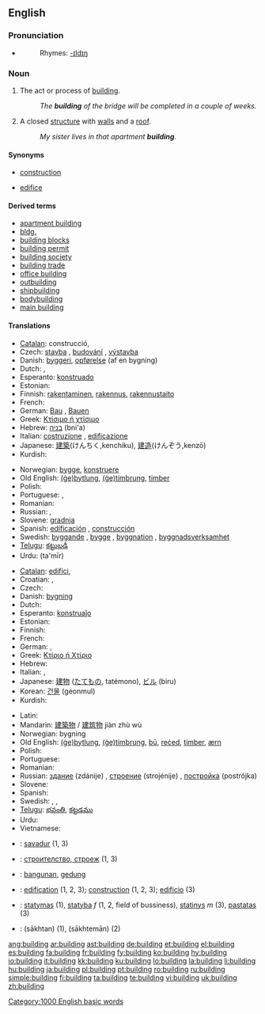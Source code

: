 ==English==
{{wikipedia}}

===Pronunciation===
* {{audio|en-us-building.ogg|Audio (US)}}
*: Rhymes: [[Rhymes:English:-ɪldɪŋ|-ɪldɪŋ]]

===Noun===
{{en-noun}}

# {{uncountable}} The act or process of [[build]]ing.
#: ''The '''building''' of the bridge will be completed in a couple of weeks.''
# A closed [[structure]] with [[wall]]s and a [[roof]].
#: ''My sister lives in that apartment '''building'''.''

====Synonyms====
* {{i-c|act or process of building}} [[construction]]
* {{i-c|closed structure with walls and a roof}} [[edifice]]

====Derived terms====
* [[apartment building]]
* [[bldg.]]
* [[building blocks]]
* [[building permit]]
* [[building society]]
* [[building trade]]
* [[office building]]
* [[outbuilding]]
* [[shipbuilding]]
* [[bodybuilding]]
* [[main building]]

====Translations====
{{trans-top|act or process of building}}
* [[Catalan]]: construcció, {{f}}
* Czech: [[stavba]] {{f}}, [[budování]] {{n}}, [[výstavba]] {{f}}
* Danish: [[byggeri]], [[opførelse]] (af en bygning)
* Dutch: {{t+|nl|bouwen|n}}, {{t+|nl|bouw|m}}
* Esperanto: [[konstruado]]
* Estonian: {{t|et|ehitama}}
* Finnish: [[rakentaminen]], [[rakennus]], [[rakennustaito]]
* French: {{t+|fr|construction|f}}
* German: [[Bau]] {{m}}, [[Bauen]] {{n}}
* Greek: [[Κτίσιμο ή χτίσιμο]] {{n}}
* Hebrew: [[בניה]] (bni'a) {{f}}
* Italian: [[costruzione]] {{f}}, [[edificazione]] {{f}}
* Japanese: [[建築]](けんちく,kenchiku), [[建造]](けんぞう,kenzō)
* Kurdish: {{KUchar|[[بیناکردن]]}}
{{trans-mid}}
* Norwegian: [[bygge]], [[konstruere]]
* Old English: [[bytlung|(ġe)bytlung]], [[timbrung|(ġe)timbrung]], [[timber]]
* Polish: {{t+|pl|budować|alt=budowanie}}
* Portuguese: {{t+|pt|construção|f}}, {{t+|pt|edificação|f}}
* Romanian: {{t-|ro|clădire|f}}
* Russian: {{t+|ru|строительство|n|tr=stroítelstvo|sc=Cyrl}}, {{t+|ru|постройка|f|tr=postrójka|sc=Cyrl}}
* Slovene: [[gradnja]] {{f}}
* Spanish: [[edificación]] {{f}}, [[construcción]] {{f}}
* Swedish: [[byggande]] {{n}}, [[bygge]] {{n}}, [[byggnation]] {{c}}, [[byggnadsverksamhet]] {{c}}
* [[Telugu]]: [[కట్టుబడి]]
* Urdu: {{ur-Arab|[[تعمیر]]}} (ta'mīr) {{f}}
{{trans-bottom}}

{{trans-top|closed structure with walls and a roof}}
* [[Catalan]]: [[edifici]], {{m}}
* Croatian: {{t|hr|zgrada|f}}, {{t|hr|zdanje|n}}
* Czech: {{t-|cs|budova|f}}
* Danish: [[bygning]]
* Dutch: {{t+|nl|gebouw|n}}
* Esperanto: [[konstruaĵo]]
* Estonian: {{t|et|hoone}}
* Finnish: {{t+|fi|rakennus}}
* French: {{t+|fr|bâtiment|m}}
* German: {{t+|de|Gebäude|n}}, {{t|de|Bau|m}}
* Greek: [[Κτίριο ή Χτίριο]] {{n}}
* Hebrew: {{t+|he|בניין|m|tr=binyan|sc=Hebr}}
* Italian: {{t+|it|edificio|m}}, {{t-|it|palazzo|m}}
* Japanese: [[建物]] ([[たてもの]], tatémono), [[ビル]] (biru)
* Korean: [[건물]] (geonmul)
* Kurdish: {{t+|ku|بینا|sc=KUchar}}
{{trans-mid}}
* Latin: {{t+|la|aedificium|n}}
* Mandarin: [[建築物]] / [[建筑物]] jiàn zhù wù
* Norwegian: bygning
* Old English: [[bytlung|(ġe)bytlung]], [[timbrung|(ġe)timbrung]], [[bu|bū]], [[reced|reċed]], [[timber]], [[ærn]]
* Polish: {{t+|pl|budynek|m}}
* Portuguese: {{t+|pt|edifício|m}}
* Romanian: {{t-|ro|clădire|f}}
* Russian: [[здание]] (zdánije) {{n}}, [[строение]] (strojénije) {{n}}, [[постройка]] (postrójka) {{f}}
* Slovene: {{t+|sl|zgradba|f}}
* Spanish: {{t+|es|edificio|m}}
* Swedish: {{t-|sv|bygge|n}}, {{t+|sv|byggnad|c}}, {{t+|sv|hus|n}}
* [[Telugu]]: [[భవంతి]], [[కట్టడము]]
* Urdu: {{t-|ur|عمارت|f|tr='imārat|sc=ur-Arab|xs=Urdu}}
* Vietnamese: {{t+|vi|toà nhà|xs=Vietnamese}}
{{trans-bottom}}

{{checktrans-top}}
* {{ttbc|Breton}}: [[savadur]] {{m}} (1, 3)
* {{ttbc|Bulgarian}}: [[строителство, строеж]] {{m}} (1, 3)
* {{ttbc|Indonesian}}: [[bangun|bangunan]], [[gedung]]
* {{ttbc|Interlingua}}: [[edification]] (1, 2, 3); [[construction]] (1, 2, 3); [[edificio]] (3)
* {{ttbc|Lithuanian}}: [[statymas]] {{m}} (1), [[statyba]] ''f'' (1, 2, field of bussiness), [[statinys]] ''m'' (3), [[pastatas]] {{m}} (3)
* {{ttbc|Persian}}: {{fa-Arab|[[ساختن]]}} (sākhtan) (1), {{fa-Arab|[[ساختمان]]}} (sākhtemān) (2)
{{trans-bottom}}

[[Category:1000 English basic words]]

[[ang:building]]
[[ar:building]]
[[ast:building]]
[[de:building]]
[[et:building]]
[[el:building]]
[[es:building]]
[[fa:building]]
[[fr:building]]
[[fy:building]]
[[ko:building]]
[[hy:building]]
[[io:building]]
[[it:building]]
[[kk:building]]
[[ku:building]]
[[lo:building]]
[[la:building]]
[[li:building]]
[[hu:building]]
[[ja:building]]
[[pl:building]]
[[pt:building]]
[[ro:building]]
[[ru:building]]
[[simple:building]]
[[fi:building]]
[[ta:building]]
[[te:building]]
[[vi:building]]
[[uk:building]]
[[zh:building]]